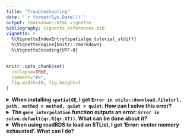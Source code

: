 ```yaml
---
title: "Troubleshooting"
date: '`r format(Sys.Date())`'
output: rmarkdown::html_vignette
bibliography: vignette_references.bib
vignette: >
  %\VignetteIndexEntry{spatialge_tutorial_stdiff}
  %\VignetteEngine{knitr::rmarkdown}
  %\VignetteEncoding{UTF-8}
---
```


```r
knitr::opts_chunk$set(
  collapse=TRUE,
  comment="#>",
  fig.width=10, fig.height=7
)
```

<details>
<summary> **When installing `spatialGE`, I get `Error in utils::download.file(url, path, method = method, quiet = quiet`. How can I solve this error?** </summary>

This error might appear when installing `spatialGE`:

```
Downloading GitHub repo FridleyLab/spatialGE@oospina_dev
Error in utils::download.file(url, path, method = method, quiet = quiet,  : 
  download from 'https://api.github.com/repos/FridleyLab/spatialGE/tarball/oospina_dev' failed
```

A workaround is to set `options(timeout)` to a large number:

```
options(timeout=9999999) # To avoid R closing connection with GitHub
devtools::install_github("fridleylab/spatialGE")
```
</details>


<details>
<summary> **The `gene_interpolation` function outputs an error: `Error in solve.default(qr.R(qr.VT))`. What can be done about it?** </summary>

When running the `gene_interpolation` function with `REML=TRUE`, you may get this error:

```
Error in solve.default(qr.R(qr.VT)) : 
  Lapack routine dgesv: system is exactly singular: U[1,1] = 0
Error in call to optim
spatialProcess: Problems with optim in mKrigMLEJoint 
returned object includes the likelihood evaluations up to the error
```

This error occurs during REML parameter estimation, and it means that the gene expression surface estimated might not be accurate. Nonetheless, if you run the `STplot_interpolation` on the STlist resulting from `gene_interpolation`, you will notice that gene expression surfaces have actually been generated for the other genes and samples despite the error being presented.

If you still want to obtain gene expression surfaces for the other genes for which `gene_interpolation` could not produce a surface, you can try `REML=F`, which is a slower procedure.

</details>


<details>
<summary> **When using readRDS to load an STList, I get ‘Error: vector memory exhausted’. What can I do?** </summary>

This error results from R’s default memoery limits. Provided your computer has enough memory to hold an STList in memory, this error message can be overridden by typing in a Terminal (Mac OS):

```
echo 'R_MAX_VSIZE=100Gb' >> ~/.Renviron
```

Then, close and re-open R and try to load the STList again.
</details>


